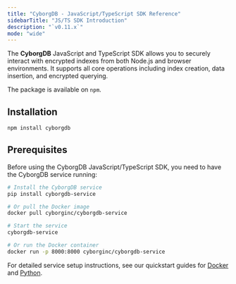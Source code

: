 ```yaml
---
title: "CyborgDB - JavaScript/TypeScript SDK Reference"
sidebarTitle: "JS/TS SDK Introduction"
description: "`v0.11.x`"
mode: "wide"
---
```


The **CyborgDB** JavaScript and TypeScript SDK allows you to securely interact with encrypted indexes from both Node.js and browser environments. It supports all core operations including index creation, data insertion, and encrypted querying.

The package is available on `npm`.

## Installation

```bash
npm install cyborgdb
```

## Prerequisites

Before using the CyborgDB JavaScript/TypeScript SDK, you need to have the CyborgDB service running:

```bash
# Install the CyborgDB service
pip install cyborgdb-service

# Or pull the Docker image
docker pull cyborginc/cyborgdb-service

# Start the service
cyborgdb-service

# Or run the Docker container
docker run -p 8000:8000 cyborginc/cyborgdb-service
```

For detailed service setup instructions, see our quickstart guides for [Docker](../guides/intro/quickstart-docker.mdx) and [Python](../guides/intro/quickstart-python.mdx).
